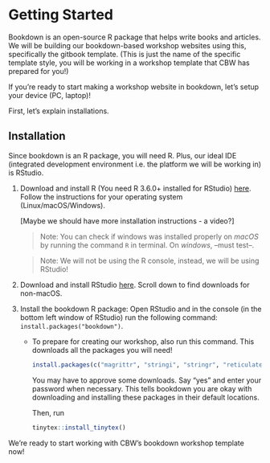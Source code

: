 # Getting Started {#get-started}

<!-- Maybe a more gradual introduction ? -->

Bookdown is an open-source R package that helps write books and articles. We will be building our bookdown-based workshop websites using this, specifically the gitbook template. (This is just the name of the specific template style, you will be working in a workshop template that CBW has prepared for you!)

If you're ready to start making a workshop website in bookdown, let's setup your device (PC, laptop)!

First, let's explain installations.

## Installation
Since bookdown is an R package, you will need R. Plus, our ideal IDE (integrated development environment i.e. the platform we will be working in) is RStudio.

1. Download and install R (You need R 3.6.0+ installed for RStudio) [here](https://cran.rstudio.com/). Follow the instructions for your operating system (Linux/macOS/Windows).

    [Maybe we should have more installation instructions - a video?]
    
    > Note: You can check if windows was installed properly on *macOS* by running the command `R` in terminal. On *windows*, --must test--.
    
    > Note: We will not be using the R console, instead, we will be using RStudio!

2. Download and install RStudio [here](https://posit.co/download/rstudio-desktop/#:~:text=AND%20INSTALL%20R-,2%3A%20Install%20RStudio,-DOWNLOAD%20RSTUDIO%20DESKTOP). Scroll down to find downloads for non-macOS.

3. Install the bookdown R package: Open RStudio and in the console (in the bottom left window of RStudio) run the following command: ```install.packages("bookdown")```.

    - To prepare for creating our workshop, also run this command. This downloads all the packages you will need!
      ```r
      install.packages(c("magrittr", "stringi", "stringr", "reticulate", "tinytex","servr"))
      ```

      You may have to approve some downloads. Say "yes" and enter your password when necessary. This tells bookdown you are okay with downloading and installing these packages in their default locations.
      
      Then, run
      
      ```r
      tinytex::install_tinytex()
      ```

We're ready to start working with CBW's bookdown workshop template now!
